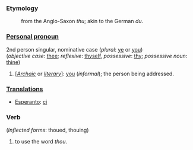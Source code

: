 ===Etymology===
:from the Anglo-Saxon ''thu''; akin to the German ''du''.

===[[Personal pronoun]]===
2nd person singular, nominative case (''plural'': [[ye]] or [[you]])<br>
(''objective case'': [[thee]]; ''reflexive'': [[thyself]], ''possessive'': [[thy]]; ''possessive noun'': [[thine]])
#[''[[Archaic]]'' or ''[[literary]]'']: [[you]] (''informal''); the person being addressed.

===[[Translations]]===
*[[Esperanto]]: [[ci]]

===Verb===
(''Inflected forms'': thoued, thouing)
#to use the word ''thou''.